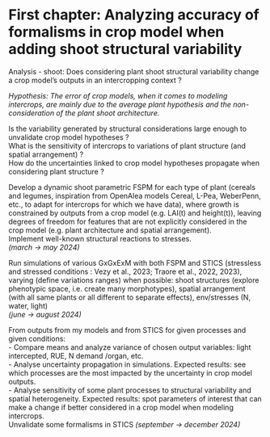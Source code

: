 # First chapter: Analyzing accuracy of formalisms in crop model when adding shoot structural variability


Analysis - shoot: Does considering plant shoot structural variability change a crop model's outputs in an intercropping context ?  

*Hypothesis: The error of crop models, when it comes to modeling intercrops, are mainly due to the average plant hypothesis and 
the non-consideration of the plant shoot architecture.*  

Is the variability generated by structural  considerations large enough to unvalidate crop model hypotheses ?  
What is the sensitivity of intercrops to variations of plant structure (and spatial arrangement) ?  
How do the uncertainties linked to crop model hypotheses propagate when considering plant structure ?  

Develop a dynamic shoot parametric FSPM for each type of plant 
(cereals and legumes, inspiration from OpenAlea models Cereal, L-Pea, WeberPenn, etc., to adapt for intercrops for which we have data), 
where growth is constrained by outputs from a crop model (e.g. LAI(t) and height(t)), 
leaving degrees of freedom for features that are not explicitly considered in the crop model (e.g. plant architecture and spatial arrangement).   
Implement well-known structural reactions to stresses.  
*(march -> may 2024)*  

Run simulations of various GxGxExM with both FSPM and STICS (stressless and stressed conditions : Vezy et al., 2023; Traore et al., 2022, 2023), 
varying (define variations ranges) when possible: shoot structures (explore phenotypic space, i.e. create many morphotypes), 
spatial arrangement (with all same plants or all different to separate effects), env/stresses (N, water, light)  
*(june -> august 2024)*  

From outputs from my models and from STICS for given processes and given conditions:  
- Compare means and analyze variance of chosen output variables: light intercepted, RUE, N demand /organ, etc.  
- Analyse uncertainty propagation in simulations. 
Expected results: see which processes are the most impacted by the uncertainty in crop model outputs.  
- Analyse sensitivity of some plant processes to structural variability and spatial heterogeneity. 
Expected results: spot parameters of interest that can make a change if better considered in a crop model when modeling intercrops.  
Unvalidate some formalisms in STICS 
*(september -> december 2024)*  



